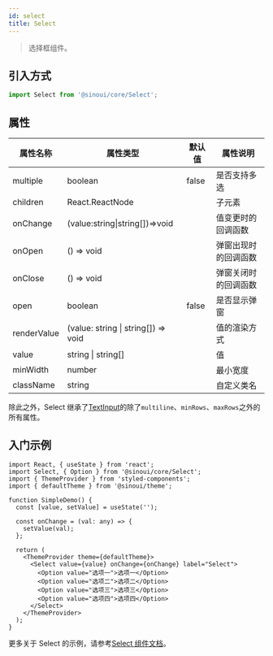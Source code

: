 ```yaml
---
id: select
title: Select
---
```


> 选择框组件。

## 引入方式

```ts
import Select from '@sinoui/core/Select';
```

## 属性

| 属性名称    | 属性类型                            | 默认值 | 属性说明             |
| ----------- | ----------------------------------- | ------ | -------------------- |
| multiple    | boolean                             | false  | 是否支持多选         |
| children    | React.ReactNode                     |        | 子元素               |
| onChange    | (value:string\|string[])=>void      |        | 值变更时的回调函数   |
| onOpen      | () => void                          |        | 弹窗出现时的回调函数 |
| onClose     | () => void                          |        | 弹窗关闭时的回调函数 |
| open        | boolean                             | false  | 是否显示弹窗         |
| renderValue | (value: string \| string[]) => void |        | 值的渲染方式         |
| value       | string \| string[]                  |        | 值                   |
| minWidth    | number                              |        | 最小宽度             |
| className   | string                              |        | 自定义类名           |

除此之外，Select 继承了[TextInput](./text-input)的除了`multiline`、`minRows`、`maxRows`之外的所有属性。

## 入门示例

```tsx
import React, { useState } from 'react';
import Select, { Option } from '@sinoui/core/Select';
import { ThemeProvider } from 'styled-components';
import { defaultTheme } from '@sinoui/theme';

function SimpleDemo() {
  const [value, setValue] = useState('');

  const onChange = (val: any) => {
    setValue(val);
  };

  return (
    <ThemeProvider theme={defaultTheme}>
      <Select value={value} onChange={onChange} label="Select">
        <Option value="选项一">选项一</Option>
        <Option value="选项二">选项二</Option>
        <Option value="选项三">选项三</Option>
        <Option value="选项四">选项四</Option>
      </Select>
    </ThemeProvider>
  );
}
```

更多关于 Select 的示例，请参考[Select 组件文档](../components/select)。
